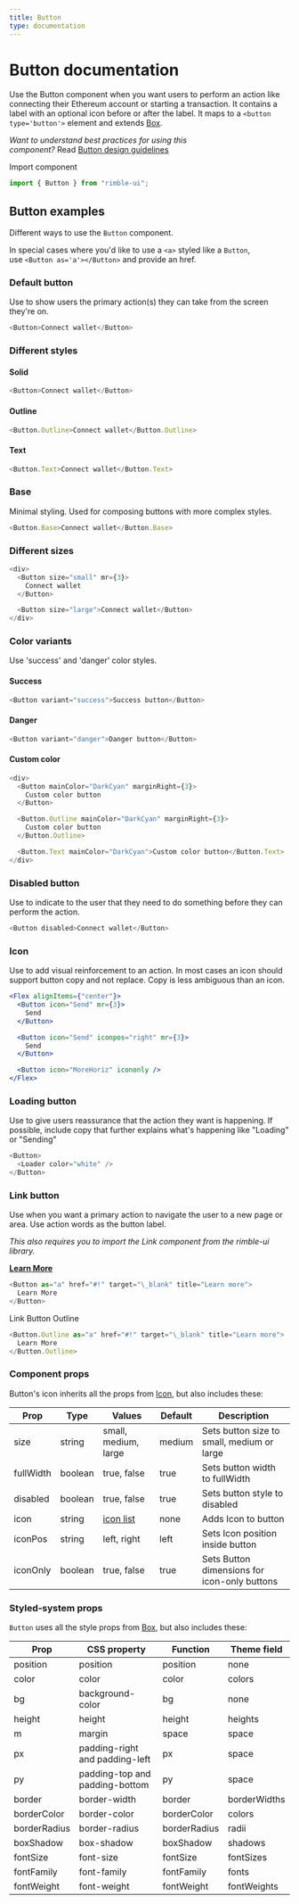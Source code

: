 ```yaml
---
title: Button
type: documentation
---
```


# Button documentation

Use the Button component when you want users to perform an action like connecting their Ethereum account or starting a transaction. It contains a label with an optional icon before or after the label. It maps to a `<button type='button'>` element and extends [Box](/develop/Box).

*Want to understand best practices for using this component?* Read [Button design guidelines](/design/Button)

Import component

```jsx
import { Button } from "rimble-ui";
```

## Button examples

Different ways to use the `Button` component.

In special cases where you'd like to use a `<a>` styled like a `Button`, use `<Button as='a'></Button>` and provide an href.

### Default button

Use to show users the primary action(s) they can take from the screen they're on.

```js is=react-live
<Button>Connect wallet</Button>
```

### Different styles

#### Solid

```js is=react-live
<Button>Connect wallet</Button>
```

#### Outline

```js is=react-live
<Button.Outline>Connect wallet</Button.Outline>
```

#### Text

```js is=react-live
<Button.Text>Connect wallet</Button.Text>
```

### Base

Minimal styling. Used for composing buttons with more complex styles.

```js is=react-live
<Button.Base>Connect wallet</Button.Base>
```

### Different sizes

```js is=react-live
<div>
  <Button size="small" mr={3}>
    Connect wallet
  </Button>

  <Button size="large">Connect wallet</Button>
</div>
```

### Color variants

Use 'success' and 'danger' color styles.

#### Success

```js is=react-live
<Button variant="success">Success button</Button>
```

#### Danger

```js is=react-live
<Button variant="danger">Danger button</Button>
```

#### Custom color

```js is=react-live
<div>
  <Button mainColor="DarkCyan" marginRight={3}>
    Custom color button
  </Button>

  <Button.Outline mainColor="DarkCyan" marginRight={3}>
    Custom color button
  </Button.Outline>

  <Button.Text mainColor="DarkCyan">Custom color button</Button.Text>
</div>
```

### Disabled button

Use to indicate to the user that they need to do something before they can perform the action.

```js is=react-live
<Button disabled>Connect wallet</Button>
```

### Icon

Use to add visual reinforcement to an action. In most cases an icon should support button copy and not replace. Copy is less ambiguous than an icon.

```jsx is=react-live
<Flex alignItems={"center"}>
  <Button icon="Send" mr={3}>
    Send
  </Button>

  <Button icon="Send" iconpos="right" mr={3}>
    Send
  </Button>

  <Button icon="MoreHoriz" icononly />
</Flex>
```

### Loading button

Use to give users reassurance that the action they want is happening. If possible, include copy that further explains what's happening like "Loading" or "Sending"

```js is=react-live
<Button>
  <Loader color="white" />
</Button>
```

### Link button

Use when you want a primary action to navigate the user to a new page or area. Use action words as the button label.

_This also requires you to import the Link component from the rimble-ui library._

**[Learn More](/design-guidelines/Button)**

```js is=react-live
<Button as="a" href="#!" target="\_blank" title="Learn more">
  Learn More
</Button>
```

Link Button Outline

```js is=react-live
<Button.Outline as="a" href="#!" target="\_blank" title="Learn more">
  Learn More
</Button.Outline>
```

### **Component props**

Button's icon inherits all the props from [Icon](/develop/Icon), but also includes these:

| Prop      | Type    | Values                                                           | Default | Description                                  |
| --------- | ------- | ---------------------------------------------------------------- | ------- | -------------------------------------------- |
| size      | string  | small, medium, large                                             | medium  | Sets button size to small, medium or large   |
| fullWidth | boolean | true, false                                                      | true    | Sets button width to fullWidth               |
| disabled  | boolean | true, false                                                      | true    | Sets button style to disabled                |
| icon      | string  | [icon list](https://github.com/jxnblk/rmdi/blob/master/ICONS.md) | none    | Adds Icon to button                          |
| iconPos   | string  | left, right                                                      | left    | Sets Icon position inside button             |
| iconOnly  | boolean | true, false                                                      | true    | Sets Button dimensions for icon-only buttons |

### **Styled-system props**

`Button` uses all the style props from [Box](/develop/Box), but also includes these:

| Prop         | CSS property                   | Function     | Theme field  |
| ------------ | ------------------------------ | ------------ | ------------ |
| position     | position                       | position     | none         |
| color        | color                          | color        | colors       |
| bg           | background-color               | bg           | none         |
| height       | height                         | height       | heights      |
| m            | margin                         | space        | space        |
| px           | padding-right and padding-left | px           | space        |
| py           | padding-top and padding-bottom | py           | space        |
| border       | border-width                   | border       | borderWidths |
| borderColor  | border-color                   | borderColor  | colors       |
| borderRadius | border-radius                  | borderRadius | radii        |
| boxShadow    | box-shadow                     | boxShadow    | shadows      |
| fontSize     | font-size                      | fontSize     | fontSizes    |
| fontFamily   | font-family                    | fontFamily   | fonts        |
| fontWeight   | font-weight                    | fontWeight   | fontWeights  |
